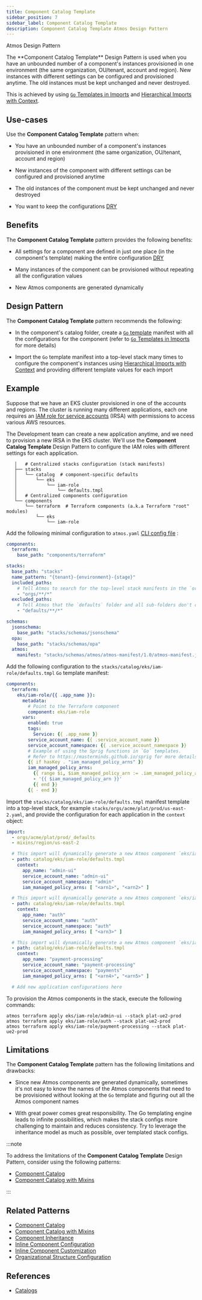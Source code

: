 ```yaml
---
title: Component Catalog Template
sidebar_position: 7
sidebar_label: Component Catalog Template
description: Component Catalog Template Atmos Design Pattern
---
```


<PillBox>Atmos Design Pattern</PillBox>

<Intro>
The **Component Catalog Template** Design Pattern is used when you have an unbounded number of a component's instances provisioned in one environment (the same organization, OU/tenant, account and region). New instances with different settings can be configured and provisioned anytime. The old instances must be kept unchanged and never destroyed.
</Intro>

This is achieved by using [`Go` Templates in Imports](/core-concepts/stacks/imports#go-templates-in-imports) and
[Hierarchical Imports with Context](/core-concepts/stacks/imports#hierarchical-imports-with-context).

## Use-cases

Use the **Component Catalog Template** pattern when:

- You have an unbounded number of a component's instances provisioned in one environment (the same organization, OU/tenant, account and region)

- New instances of the component with different settings can be configured and provisioned anytime

- The old instances of the component must be kept unchanged and never destroyed

- You want to keep the configurations [DRY](https://en.wikipedia.org/wiki/Don%27t_repeat_yourself)

## Benefits

The **Component Catalog Template** pattern provides the following benefits:

- All settings for a component are defined in just one place (in the component's template) making the entire
  configuration [DRY](https://en.wikipedia.org/wiki/Don%27t_repeat_yourself)

- Many instances of the component can be provisioned without repeating all the configuration values

- New Atmos components are generated dynamically


## Design Pattern

The **Component Catalog Template** pattern recommends the following:

- In the component's catalog folder, create a [`Go` template](https://pkg.go.dev/text/template) manifest with all the configurations for the
  component (refer to [`Go` Templates in Imports](/core-concepts/stacks/imports#go-templates-in-imports) for more details)

- Import the `Go` template manifest into a top-level stack many times to configure the component's instances
  using [Hierarchical Imports with Context](/core-concepts/stacks/imports#hierarchical-imports-with-context) and providing different template values
  for each import

## Example

Suppose that we have an EKS cluster provisioned in one of the accounts and regions.
The cluster is running many different applications, each one requires
an [IAM role for service accounts](https://docs.aws.amazon.com/eks/latest/userguide/iam-roles-for-service-accounts.html) (IRSA) with permissions
to access various AWS resources.

The Development team can create a new application anytime, and we need to provision a new IRSA in the EKS cluster.
We'll use the **Component Catalog Template** Design Pattern to configure the IAM roles with different settings for each application.

```console
   │   # Centralized stacks configuration (stack manifests)
   ├── stacks
   │   └── catalog  # component-specific defaults
   │       └── eks
   │           └── iam-role
   │               └── defaults.tmpl
   │   # Centralized components configuration
   └── components
       └── terraform  # Terraform components (a.k.a Terraform "root" modules)
           └── eks
               └── iam-role
```

Add the following minimal configuration to `atmos.yaml` [CLI config file](/cli/configuration) :

```yaml title="atmos.yaml"
components:
  terraform:
    base_path: "components/terraform"

stacks:
  base_path: "stacks"
  name_pattern: "{tenant}-{environment}-{stage}"
  included_paths:
    # Tell Atmos to search for the top-level stack manifests in the `orgs` folder and its sub-folders
    - "orgs/**/*"
  excluded_paths:
    # Tell Atmos that the `defaults` folder and all sub-folders don't contain top-level stack manifests
    - "defaults/**/*"

schemas:
  jsonschema:
    base_path: "stacks/schemas/jsonschema"
  opa:
    base_path: "stacks/schemas/opa"
  atmos:
    manifest: "stacks/schemas/atmos/atmos-manifest/1.0/atmos-manifest.json"
```

Add the following configuration to the `stacks/catalog/eks/iam-role/defaults.tmpl` `Go` template manifest:

```yaml title="stacks/catalog/eks/iam-role/defaults.tmpl"
components:
  terraform:
    eks/iam-role/{{ .app_name }}:
      metadata:
        # Point to the Terraform component
        component: eks/iam-role
      vars:
        enabled: true
        tags:
          Service: {{ .app_name }}
        service_account_name: {{ .service_account_name }}
        service_account_namespace: {{ .service_account_namespace }}
        # Example of using the Sprig functions in `Go` templates.
        # Refer to https://masterminds.github.io/sprig for more details.
        {{ if hasKey . "iam_managed_policy_arns" }}
        iam_managed_policy_arns:
          {{ range $i, $iam_managed_policy_arn := .iam_managed_policy_arns }}
          - '{{ $iam_managed_policy_arn }}'
          {{ end }}
        {{ - end }}
```

Import the `stacks/catalog/eks/iam-role/defaults.tmpl` manifest template into a top-level stack,
for example `stacks/orgs/acme/plat/prod/us-east-2.yaml`, and provide the configuration for each application in the `context` object:

```yaml title="stacks/orgs/acme/plat/prod/us-east-2.yaml"
import:
  - orgs/acme/plat/prod/_defaults
  - mixins/region/us-east-2

  # This import will dynamically generate a new Atmos component `eks/iam-role/admin-ui`
  - path: catalog/eks/iam-role/defaults.tmpl
    context:
      app_name: "admin-ui"
      service_account_name: "admin-ui"
      service_account_namespace: "admin"
      iam_managed_policy_arns: [ "<arn1>", "<arn2>" ]

  # This import will dynamically generate a new Atmos component `eks/iam-role/auth`
  - path: catalog/eks/iam-role/defaults.tmpl
    context:
      app_name: "auth"
      service_account_name: "auth"
      service_account_namespace: "auth"
      iam_managed_policy_arns: [ "<arn3>" ]

  # This import will dynamically generate a new Atmos component `eks/iam-role/payment-processing`
  - path: catalog/eks/iam-role/defaults.tmpl
    context:
      app_name: "payment-processing"
      service_account_name: "payment-processing"
      service_account_namespace: "payments"
      iam_managed_policy_arns: [ "<arn4>", "<arn5>" ]

  # Add new application configurations here
```

To provision the Atmos components in the stack, execute the following commands:

```shell
atmos terraform apply eks/iam-role/admin-ui --stack plat-ue2-prod
atmos terraform apply eks/iam-role/auth --stack plat-ue2-prod
atmos terraform apply eks/iam-role/payment-processing --stack plat-ue2-prod
```

## Limitations

The **Component Catalog Template** pattern has the following limitations and drawbacks:

- Since new Atmos components are generated dynamically, sometimes it's not easy to know the names of the Atmos components that need to be provisioned
  without looking at the `Go` template and figuring out all the Atmos component names

- With great power comes great responsibility. The Go templating engine leads to infinite possibilities, which makes the stack configs more
  challenging to maintain and reduces consistency. Try to leverage the inheritance model as much as possible, over templated stack configs.

:::note

To address the limitations of the **Component Catalog Template** Design Pattern, consider using the following patterns:

- [Component Catalog](/design-patterns/component-catalog)
- [Component Catalog with Mixins](/design-patterns/component-catalog/with-mixins)

:::

## Related Patterns

- [Component Catalog](/design-patterns/component-catalog)
- [Component Catalog with Mixins](/design-patterns/component-catalog/with-mixins)
- [Component Inheritance](/design-patterns/component-inheritance)
- [Inline Component Configuration](/design-patterns/inline-component-configuration)
- [Inline Component Customization](/design-patterns/inline-component-customization)
- [Organizational Structure Configuration](/design-patterns/organizational-structure-configuration)

## References

- [Catalogs](/core-concepts/stacks/catalogs)
